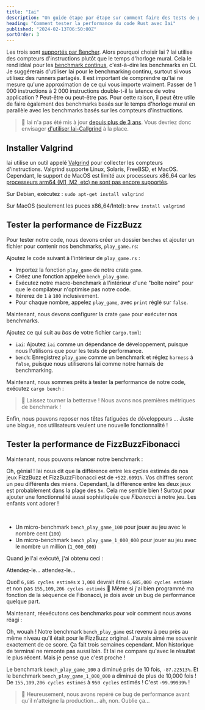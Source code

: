 ```yaml
---
title: "Iai"
description: "Un guide étape par étape sur comment faire des tests de performance sur du code Rust avec Iai"
heading: "Comment tester la performance du code Rust avec Iai"
published: "2024-02-13T06:50:00Z"
sortOrder: 3
---
```



<Benchmarking />

<FizzBuzzRust />

<StepByStepRust />

<MicroVsMacro />

<BenchmarkingRust />

Les trois sont [supportés par Bencher](/fr/docs/explanation/adapters/). Alors pourquoi choisir Iai ?
Iai utilise des compteurs d'instructions plutôt que le temps d'horloge mural.
Cela le rend idéal pour les [benchmark continus](/fr/docs/explanation/continuous-benchmarking/), c'est-à-dire les benchmarks en CI.
Je suggérerais d'utiliser Iai pour le benchmarking continu, surtout si vous utilisez des runners partagés.
Il est important de comprendre qu'Iai ne mesure qu'une approximation de ce qui vous importe vraiment.
Passer de 1 000 instructions à 2 000 instructions double-t-il la latence de votre application ?
Peut-être ou peut-être pas.
Pour cette raison, il peut être utile de faire également des benchmarks basés sur le temps d'horloge mural en parallèle avec les benchmarks basés sur les compteurs d'instructions.

> 🐰 Iai n'a pas été mis à jour [depuis plus de 3 ans](https://github.com/bheisler/iai/commits/main/). Vous devriez donc envisager [d'utiliser Iai-Callgrind](/fr/docs/explanation/adapters/#-rust-iai-callgrind) à la place.

## Installer Valgrind

Iai utilise un outil appelé [Valgrind](https://valgrind.org/) pour collecter les compteurs d'instructions.
Valgrind supporte Linux, Solaris, FreeBSD, et MacOS.
Cependant, le support de MacOS est limité aux processeurs x86_64 car les [processeurs arm64 (M1, M2, etc) ne sont pas encore supportés](https://github.com/LouisBrunner/valgrind-macos/issues/56).

Sur Debian, exécutez : `sudo apt-get install valgrind`

Sur MacOS (seulement les puces x86_64/Intel): `brew install valgrind`

<FizzBuzzRefactor />

## Tester la performance de FizzBuzz

Pour tester notre code, nous devons créer un dossier `benches` et ajouter un fichier pour contenir nos benchmarks, `play_game.rs`:

<GameBenchesTree />

Ajoutez le code suivant à l'intérieur de `play_game.rs` :

<FizzBuzzRefactorBenchesCode />

- Importez la fonction `play_game` de notre crate `game`.
- Créez une fonction appelée `bench_play_game`.
- Exécutez notre macro-benchmark à l'intérieur d'une "boîte noire" pour que le compilateur n'optimise pas notre code.
- Itérerez de `1` à `100` inclusivement.
- Pour chaque nombre, appelez `play_game`, avec `print` réglé sur `false`.

Maintenant, nous devons configurer la crate `game` pour exécuter nos benchmarks.

Ajoutez ce qui suit au _bas_ de votre fichier `Cargo.toml`:

<GameCargoToml />

- `iai`: Ajoutez `iai` comme un dépendance de développement, puisque nous l'utilisons que pour les tests de performance.
- `bench`: Enregistrez `play_game` comme un benchmark et réglez `harness` à `false`, puisque nous utiliserons Iai comme notre harnais de benchmarking.

Maintenant, nous sommes prêts à tester la performance de notre code, exécutez `cargo bench` :

<BenchPlayGameOutput />

> 🐰 Laissez tourner la betterave ! Nous avons nos premières métriques de benchmark !

Enfin, nous pouvons reposer nos têtes fatiguées de développeurs ...
Juste une blague, nos utilisateurs veulent une nouvelle fonctionnalité !

<FizzBuzzFibonacciRust>
  <PlayGameRustCode />
</FizzBuzzFibonacciRust>

## Tester la performance de FizzBuzzFibonacci

Maintenant, nous pouvons relancer notre benchmark :

<BenchPlayGameFibonacciOutput />

Oh, génial ! Iai nous dit que la différence entre les cycles estimés de nos jeux FizzBuzz et FizzBuzzFibonacci est de `+522.6091%`.
Vos chiffres seront un peu différents des miens.
Cependant, la différence entre les deux jeux est probablement dans la plage des `5x`.
Cela me semble bien ! Surtout pour ajouter une fonctionnalité aussi sophistiquée que _Fibonacci_ à notre jeu.
Les enfants vont adorer !

<FizzBuzzFibonacciOpenRust>
  <FizzBuzzFibonacciOpenRustCode />
</FizzBuzzFibonacciOpenRust>

<TheEnd />

<br />

<OnFire />

<BenchPlayGameOnFireCode />

- Un micro-benchmark `bench_play_game_100` pour jouer au jeu avec le nombre cent (`100`)
- Un micro-benchmark `bench_play_game_1_000_000` pour jouer au jeu avec le nombre un million (`1_000_000`)

Quand je l'ai exécuté, j'ai obtenu ceci :

<BenchPlayGameOnFireOutputStart />

Attendez-le... attendez-le...

<BenchPlayGameOnFireOutput />

Quoi! `6,685 cycles estimés` x `1,000` devrait être `6,685,000 cycles estimés` et non pas `155,109,206 cycles estimés` 🤯
Même si j'ai bien programmé ma fonction de la séquence de Fibonacci, je dois avoir un bug de performance quelque part.

<FizzBuzzFibonacciFixRust />

Maintenant, réexécutons ces benchmarks pour voir comment nous avons réagi :

<BenchPlayGameFixOutput />

Oh, wouah ! Notre benchmark `bench_play_game` est revenu à peu près au même niveau qu'il était pour le FizzBuzz original.
J'aurais aimé me souvenir exactement de ce score. Ça fait trois semaines cependant.
Mon historique de terminal ne remonte pas aussi loin.
Et Iai ne compare qu'avec le résultat le plus récent.
Mais je pense que c'est proche !

Le benchmark `bench_play_game_100` a diminué près de 10 fois, `-87.22513%`.
Et le benchmark `bench_play_game_1_000_000` a diminué de plus de 10,000 fois ! De `155,109,206 cycles estimés` à `950 cycles` estimés !
C'est `-99.99939%` !

> 🐰 Heureusement, nous avons repéré ce bug de performance avant qu'il n'atteigne la production... ah, non. Oublie ça...

<CatchInCi />

<CatchInCiOutput />

<CatchInCiPlot />

<CatchInCiPlotRustBench title="Comment faire des tests de performance sur Rust avec Iai" />

<BencherFooter />
